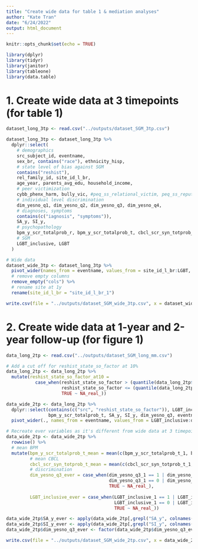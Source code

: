 ```yaml
---
title: "Create wide data for table 1 & mediation analyses"
author: "Kate Tran"
date: "6/24/2022"
output: html_document
---
```


```r
knitr::opts_chunk$set(echo = TRUE)
```


```r
library(dplyr)
library(tidyr)
library(janitor)
library(tableone)
library(data.table)
```

# 1. Create wide data at 3 timepoints (for table 1)
```r
dataset_long_3tp <- read.csv("../outputs/dataset_SGM_3tp.csv")
```

```r
dataset_long_3tp <- dataset_long_3tp %>% 
  dplyr::select(
    # demographics
    src_subject_id, eventname,
    sex_br, contains("race"), ethnicity_hisp,
    # state level of bias against SGM
    contains("reshist"),
    rel_family_id, site_id_l_br, 
    age_year, parents_avg_edu, household_income,
    # peer victimization
    cybb_phenx_harm, bully_vic, #peq_ss_relational_victim, peq_ss_reputation_victim, peq_ss_overt_victim, 
    # individual level discrimination
    dim_yesno_q1, dim_yesno_q2, dim_yesno_q3, dim_yesno_q4,
    # diagnoses, symptoms
    contains(c("iagnosis", "symptoms")),
    SA_y, SI_y,
    # psychopathology
    bpm_y_scr_totalprob_r, bpm_y_scr_totalprob_t, cbcl_scr_syn_totprob_r, cbcl_scr_syn_totprob_t,
    # SGM
    LGBT_inclusive, LGBT
  )

# Wide data
dataset_wide_3tp <- dataset_long_3tp %>% 
  pivot_wider(names_from = eventname, values_from = site_id_l_br:LGBT, names_sep = "_") %>% 
  # remove empty columns
  remove_empty("cols") %>% 
  # rename site at 1y
  rename(site_id_l_br = "site_id_l_br_1")

write.csv(file = "../outputs/dataset_SGM_wide_3tp.csv", x = dataset_wide_3tp, row.names = F, na = "")
```

# 2. Create wide data at 1-year and 2-year follow-up (for figure 1)
```r
data_long_2tp <- read.csv("../outputs/dataset_SGM_long_mm.csv") 

# Add a cut off for reshist_state_so_factor at 10%
data_long_2tp <- data_long_2tp %>% 
  mutate(reshist_state_so_factor_at10 = 
           case_when(reshist_state_so_factor > (quantile(data_long_2tp$reshist_state_so_factor, probs = 0.9, na.rm = T) ) ~ 1,
                     reshist_state_so_factor <= (quantile(data_long_2tp$reshist_state_so_factor, probs = 0.9, na.rm = T) ) ~ 0,
                     TRUE ~ NA_real_))

data_wide_2tp <- data_long_2tp %>% 
  dplyr::select(contains(c("src", "reshist_state_so_factor")), LGBT_inclusive, bpm_y_scr_totalprob_r, cbcl_scr_syn_totprob_t, cbcl_scr_syn_totprob_r,
                bpm_y_scr_totalprob_t, SA_y, SI_y, dim_yesno_q3, eventname) %>%
  pivot_wider(., names_from = eventname, values_from = LGBT_inclusive:dim_yesno_q3)

# Recreate ever variables as it's different from wide data at 3 timepoints
data_wide_2tp <- data_wide_2tp %>% 
  rowwise() %>% 
  # mean BPM
  mutate(bpm_y_scr_totalprob_t_mean = mean(c(bpm_y_scr_totalprob_t_1, bpm_y_scr_totalprob_t_2), na.rm = T),
         # mean CBCL
         cbcl_scr_syn_totprob_t_mean = mean(c(cbcl_scr_syn_totprob_t_1, cbcl_scr_syn_totprob_t_2), na.rm = T),
         # discrimination
         dim_yesno_q3_ever = case_when(dim_yesno_q3_1 == 1 | dim_yesno_q3_2 == 1 ~ 1,
                                       dim_yesno_q3_1 == 0 | dim_yesno_q3_2 == 0 ~ 0,
                                       TRUE ~ NA_real_),
         
         LGBT_inclusive_ever = case_when(LGBT_inclusive_1 == 1 | LGBT_inclusive_2 == 1 ~ 1,
                                         LGBT_inclusive_1 == 0 | LGBT_inclusive_2 == 0 ~ 0,
                                         TRUE ~ NA_real_))

data_wide_2tp$SA_y_ever <- apply(data_wide_2tp[,grepl("SA_y", colnames(data_wide_2tp))],1 ,function(x) {any(x == 1)*1})
data_wide_2tp$SI_y_ever <- apply(data_wide_2tp[,grepl("SI_y", colnames(data_wide_2tp))],1 ,function(x) {any(x == 1)*1})
data_wide_2tp$dim_yesno_q3_ever <- factor(data_wide_2tp$dim_yesno_q3_ever, levels = c("1", "0"))

write.csv(file = "../outputs/dataset_SGM_wide_2tp.csv", x = data_wide_2tp, row.names = F, na = "")
```

